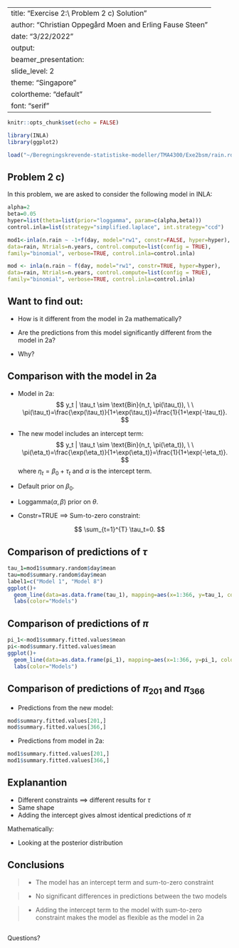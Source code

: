 

---
title: "Exercise 2:\\ Problem 2 c) Solution"
author: "Christian Oppegård Moen and Erling Fause Steen"
date: "3/22/2022"
output:
  beamer_presentation:
    slide_level: 2
    theme: "Singapore"
    colortheme: "default"
    font: "serif"
---

```r
knitr::opts_chunk$set(echo = FALSE)

library(INLA)
library(ggplot2)
```

```r
load("~/Beregningskrevende-statistiske-modeller/TMA4300/Exe2bsm/rain.rda")
```

## Problem 2 c)

In this problem, we are asked to consider the following model in INLA:

```r
alpha=2
beta=0.05
hyper=list(theta=list(prior="loggamma", param=c(alpha,beta)))
control.inla=list(strategy="simplified.laplace", int.strategy="ccd")
```

```r
mod1<-inla(n.rain ~ -1+f(day, model="rw1", constr=FALSE, hyper=hyper),
data=rain, Ntrials=n.years, control.compute=list(config = TRUE),
family="binomial", verbose=TRUE, control.inla=control.inla)
```


\tiny
```r
mod <- inla(n.rain ~ f(day, model="rw1", constr=TRUE, hyper=hyper),
data=rain, Ntrials=n.years, control.compute=list(config = TRUE),
family="binomial", verbose=TRUE, control.inla=control.inla)
```
\normalsize
## Want to find out:
* How is it different from the model in 2a mathematically?

*  Are the predictions from this model significantly different from the model in 2a?

*  Why?


## Comparison with the model in 2a

* Model in 2a:
$$
y_t | \tau_t \sim \text{Bin}(n_t, \pi(\tau_t)), \ \ \pi(\tau_t)=\frac{\exp(\tau_t)}{1+\exp(\tau_t)}=\frac{1}{1+\exp(-\tau_t)}.
$$

* The new model includes an intercept term:
$$
y_t | \tau_t \sim \text{Bin}(n_t, \pi(\eta_t)), \ \ \pi(\eta_t)=\frac{\exp(\eta_t)}{1+\exp(\eta_t)}=\frac{1}{1+\exp(-\eta_t)}.
$$
where $\eta_t=\beta_0+\tau_t$ and $\alpha$ is the intercept term. 

* Default prior on $\beta_0$. 

* $\text{Loggamma}(\alpha,\beta)$ prior on $\theta$.

* Constr=TRUE $\implies$ Sum-to-zero constraint:

$$
\sum_{t=1}^{T} \tau_t=0.
$$

## Comparison of predictions of $\tau$

```r

tau_1=mod1$summary.random$day$mean
tau=mod$summary.random$day$mean
label1=c("Model 1", "Model 8")
ggplot()+
  geom_line(data=as.data.frame(tau_1), mapping=aes(x=1:366, y=tau_1, color="Model without intercept"))+geom_line(data=as.data.frame(tau), mapping=aes(x=1:366, y=tau, color="Model with intercept"))+xlab("Day")+ylab("Predicted values of"~tau)+
  labs(color="Models")
```


## Comparison of predictions of $\pi$

```r
pi_1<-mod1$summary.fitted.values$mean
pi<-mod$summary.fitted.values$mean
ggplot()+
  geom_line(data=as.data.frame(pi_1), mapping=aes(x=1:366, y=pi_1, color="Model without intercept"), linetype=1)+geom_line(data=as.data.frame(pi), mapping=aes(x=1:366, y=pi, color="Model with intercept"), linetype=2)+xlab("Day")+ylab("Predicted values of "~pi)+
  labs(color="Models")
```

## Comparison of predictions of $\pi_{201}$ and $\pi_{366}$

* Predictions from the new model:

\tiny
```r
mod$summary.fitted.values[201,]
mod$summary.fitted.values[366,]
```
\normalsize
* Predictions from model in 2a:

\tiny
```r
mod1$summary.fitted.values[201,]
mod1$summary.fitted.values[366,]
```

## Explanantion

* Different constraints $\implies$ different results for $\tau$
* Same shape 
* Adding the intercept gives almost identical predictions of $\pi$


Mathematically:

* Looking at the posterior distribution



## Conclusions

>- The model has an intercept term and sum-to-zero constraint

>- No significant differences in predictions between the two models

>- Adding the intercept term to the model with sum-to-zero constraint makes the model as flexible as the model in 2a



## 

\center
\Large
Questions?


